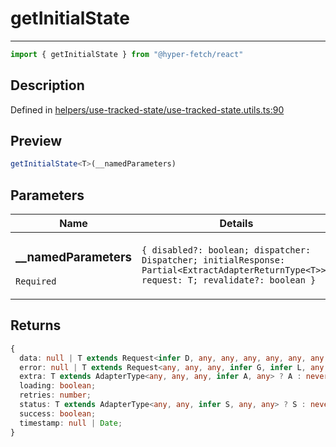 

# getInitialState

<div class="api-docs__separator" data-reactroot="">

---

</div><div class="api-docs__import" data-reactroot="">

```ts
import { getInitialState } from "@hyper-fetch/react"
```

</div><div class="api-docs__section">

## Description

</div><div class="api-docs__description"><span class="api-docs__do-not-parse">



</span></div><p class="api-docs__definition">

Defined in [helpers/use-tracked-state/use-tracked-state.utils.ts:90](https://github.com/BetterTyped/hyper-fetch/blob/cc329b91/packages/react/src/helpers/use-tracked-state/use-tracked-state.utils.ts#L90)

</p><div class="api-docs__section">

## Preview

</div><div class="api-docs__preview fn">

```ts
getInitialState<T>(__namedParameters)
```

</div><div class="api-docs__section">

## Parameters

</div><div class="api-docs__parameters"><table><thead><tr><th>Name</th><th>Details</th></tr></thead><tbody><tr param-data="__namedParameters"><td class="api-docs__param-name required">

### \_\_namedParameters 

`Required`

</td><td class="api-docs__param-type">

`{ disabled?: boolean; dispatcher: Dispatcher; initialResponse: Partial<ExtractAdapterReturnType<T>>; request: T; revalidate?: boolean }`

</td></tr></tbody></table></div><div class="api-docs__section">

## Returns

</div><div class="api-docs__returns">

```ts
{
  data: null | T extends Request<infer D, any, any, any, any, any, any, any, any, any> ? D : never;
  error: null | T extends Request<any, any, any, infer G, infer L, any, any, any, any, any> ? G | L : never;
  extra: T extends AdapterType<any, any, any, infer A, any> ? A : never;
  loading: boolean;
  retries: number;
  status: T extends AdapterType<any, any, infer S, any, any> ? S : never;
  success: boolean;
  timestamp: null | Date;
}
```

</div>